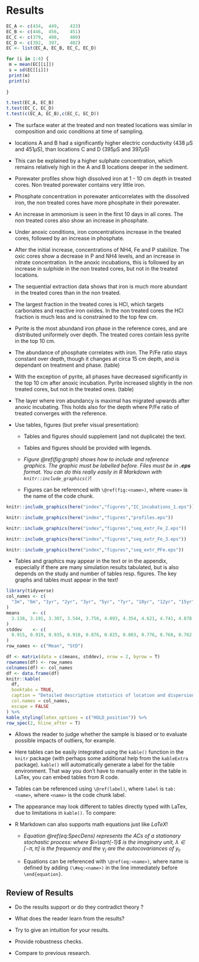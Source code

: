 # Results


```r

EC_A <- c(434,	449,	433)
EC_B <- c(446,	456,	451)
EC_C <- c(379,	408,	400)
EC_D <- c(392,	397,	402)
EC <- list(EC_A, EC_B, EC_C, EC_D)

for (i in 1:4) {
 m = mean(EC[[i]])
 s = sd(EC[[i]])
 print(m)
 print(s)
  
}

t.test(EC_A, EC_B)
t.test(EC_C, EC_D)
t.test(c(EC_A, EC_B),c(EC_C, EC_D))
```

* The surface water at the treated and non treated locations was similar in composition and oxic conditions at time of sampling.

* locations A and B had a significantly higher electric conductivity (438 $\mu$S and 451$\mu$S), than locations C and D (395$\mu$S and 397$\mu$S)

* This can be explained by a higher sulphate concentration, which remains relatively high in the A and B locations deeper in the sediment.

* Porewater profiles show high dissolved iron at 1 - 10 cm depth in treated cores. Non treated porewater contains very little iron.

* Phosphate concentration in porewater anticorrelates with the dissolved iron, the non treated cores have more phosphate in their porewater.

* An increase in ammonium is seen in the first 10 days in all cores. The non treated cores also show an increase in phosphate. 

* Under anoxic conditions, iron concentrations increase in the treated cores, followed by an increase in phosphate.

* After the initial increase, concentrations of NH4, Fe and P stabilize. The oxic cores show a decrease in P and NH4 levels, and an increase in nitrate concentration. In the anoxic incubations, this is followed by an increase in sulphide in the non treated cores, but not in the treated locations.

* The sequential extraction data shows that iron is much more abundant in the treated cores than in the non treated. 

* The largest fraction in the treated cores is HCl, which targets carbonates and reactive iron oxides. In the non treated cores the HCl fraction is much less and is constrained to the top few cm.

* Pyrite is the most abundand iron phase in the reference cores, and are distributed uniformely over depth. The treated cores contain less pyrite in the top 10 cm.

* The abundance of phosphate correlates with iron. The P/Fe ratio stays constant over depth, though it changes at circa 15 cm depth, and is dependant on treatment and phase. (table)

* With the exception of pyrite, all phases have decreased significantly in the top 10 cm after anoxic incubation. Pyrite increased slightly in the non treated cores, but not in the treated ones. (table)

* The layer where iron abundancy is maximal has migrated upwards after anoxic incubating. This holds also for the depth where P/Fe ratio of treated converges with the reference.



* Use tables, figures (but prefer visual presentation):

  + Tables and figures should supplement (and not duplicate) the text.

  + Tables and figures should be provided with legends.

  + _Figure \@ref(fig:graph) shows how to include and reference graphics.
    The graphic must be labelled before. Files must be in __.eps__ format. You
    can do this really easily in R Markdown with `knitr::include_graphics()`_!

  + Figures can be referenced with `\@ref(fig:<name>)`, where `<name>` is the
    name of the code chunk.

```r
knitr::include_graphics(here("index","figures","IC_incubations_1.eps"))
```
 
 
```r
knitr::include_graphics(here("index","figures","profiles.eps"))
```

```r
knitr::include_graphics(here("index","figures","seq_extr_Fe_2.eps"))
```

```r
knitr::include_graphics(here("index","figures","seq_extr_Fe_3.eps"))
```

```r
knitr::include_graphics(here("index","figures","seq_extr_PFe.eps"))
```


\begin{table}[ht]
\centering
\begin{tabular}{rl|rrrrrrr||rrrr|}
  \toprule
  & \multicolumn{12}{l}{Benthic fluxes in $\mu$mol m$^{-2}$ day$^{-1}$} \\
  \hline
  & & \multicolumn{7}{c}{Anoxic incubations} & \multicolumn{4}{c}{Oxic incubations} \\
 & row.names &  \multicolumn{2}{c}{Fe$_{tot}$} & PO$_4^{3-}$ & \multicolumn{2}{c}{NH$_{4}^+$} & HS$^-$ & SO$_4^{2-}$ & 
 PO$_4^{3-}$ & NH$_{4}^+$ & SO$_4^{2-}$ & NO$_3^-$ \\ 
 &  & \textbf{I} & \textbf{III} & \textbf{II} & \textbf{I} & \textbf{III} & \textbf{III} & \textbf{III} & \textbf{II} & \textbf{I} & \textbf{III} & \textbf{III} \\
  \hline
& A & 10.91 & 2.23 & 1.08 & 14.83 & 2.95 & 0.02 & -11.99 & 0.25 & 13.45 & -1.94 & 2.92 \\ 
&  & 1.21 & 1.24 & 0.80 & 1.45 & 2.74 & -0.03 & -11.12 & 0.21 & 8.10 & 1.46 & 1.79 \\ \hline
& B & 0.77 & -0.09 & 2.32 & 13.30 & 1.80 & 4.22 & -5.50 & 0.70 & 2.30 & 2.80 & 1.15 \\ 
&  & 0.09 & -0.14 & 3.31 & 9.63 & 1.94 & 11.45 & -12.33 & 2.40 & 10.75 & 3.82 & 1.72 \\ \hline
& C & 28.99 & 1.36 & 1.00 & 9.45 & 2.50 & 0.16 & -14.22 & 0.15 & 2.70 & 2.28 & 0.35 \\ 
&  & 28.81 & -0.03 & 1.52 & 19.99 & 2.91 & 0.18 & -7.13 & 0.28 & 1.81 & 11.65 & 2.89 \\ \hline
& D & 1.97 & -0.28 & 3.94 & 24.52 & 0.23 & 13.23 & -15.77 & 3.13 & 13.98 & 10.98 & 4.57 \\ 
&  & 1.54 & -0.26 & 9.52 & 33.14 & -0.95 & 17.23 & -4.66 & 2.21 & 9.56 & 0.37 & 1.56 \\ 
   \hline
   \multicolumn{13}{l}{\footnotesize{\textbf{I}: First 10 days}} \\
   \multicolumn{13}{l}{\footnotesize{\textbf{II}: First 25 days}} \\
   \multicolumn{13}{l}{\footnotesize{\textbf{III}: After a week}} \\
   \bottomrule
\end{tabular}
\caption{Calculated benthic fluxes for selected species during incubation. Linear regressions were estimated for certain time intervals (listed with roman numbers), and the slopes are listed. }
    \label{tab:flux}
\end{table}


  + Tables and graphics may appear in the text or in the appendix, especially if
  there are many simulation results tabulated, but is also depends on the study
  and number of tables resp. figures. The key graphs and tables must appear in
  the text!

```r
library(tidyverse)
col_names <- c(
  "3m", "6m", "1yr", "2yr", "3yr", "5yr", "7yr", "10yr", "12yr", "15yr"
)
means     <- c(
  3.138, 3.191, 3.307, 3.544, 3.756, 4.093, 4.354, 4.621, 4.741, 4.878
)
stddev    <- c(
  0.915, 0.919, 0.935, 0.910, 0.876, 0.825, 0.803, 0.776, 0.768, 0.762
)
row_names <- c("Mean", "StD")

df <- matrix(data = c(means, stddev), nrow = 2, byrow = T)
rownames(df) <- row_names
colnames(df) <- col_names
df <- data.frame(df)
knitr::kable(
  df,
  booktabs = TRUE,
  caption = "Detailed descriptive statistics of location and dispersion for 2100 observed swap rates for the period from February 15, 1999 to March 2, 2007. Swap rates measured as 3.12 (instead of 0.0312).",
  col.names = col_names, 
  escape = FALSE
) %>%
kable_styling(latex_options = c("HOLD_position")) %>%
row_spec(2, hline_after = T)
```

* Allows the reader to judge whether the sample is biased or to evaluate 
  possible impacts of outliers, for example.

* Here tables can be easily integrated using the `kable()` function in the
  `knitr` package (with perhaps some additional help from the `kableExtra`
  package). `kable()` will automatically generate a label for the table
  environment. That way you don't have to manually enter in the table in LaTex,
  you can embed tables from R code. 

* Tables can be referenced using `\@ref(label)`, where `label` is `tab:<name>`,
  where `<name>` is the code chunk label.

* The appearance may look different to tables directly typed with LaTex, due to
  limitations in `kable()`. To compare:
    



* R Markdown can also supports math equations just like _LaTeX_!

  + _Equation \@ref(eq:SpecDens) represents the ACs of a stationary
    stochastic process:_
    \begin{equation}
            f_y(\lambda) = (2\pi)^{-1} \sum_{j=-\infty}^{\infty}
                           \gamma_j e^{-i\lambda j}
                         =(2\pi)^{-1}\left(\gamma_0 + 2 \sum_{j=1}^{\infty}
        \gamma_j \cos(\lambda j)\right)
                                       (\#eq:SpecDens)
    \end{equation}
    _where $i=\sqrt{-1}$ is the imaginary unit, $\lambda \in [-\pi, \pi]$ is the
    frequency and the $\gamma_j$ are the autocovariances of $y_t$._

  + Equations can be referenced with `\@ref(eq:<name>)`, where name is defined
    by adding `(\#eq:<name>)` in the line immediately before `\end{equation}`.

## Review of Results

*  Do the results support or do they contradict theory ?

*  What does the reader learn from the results?

*  Try to give an intuition for your results.

*  Provide robustness checks.

*  Compare to previous research.
